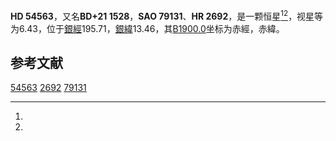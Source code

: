 {{Starbox begin
| name = HD 54563
}}
{{Starbox observe
| epoch = [[J2000.0|J2000.0]]
| constell = {{星座名待查}}<ref name=SIMBAD>{{cite web
 | url=http://simbad.u-strasbg.fr/simbad/sim-id?Ident=HR+2692
 | title =Pulsating variable Star
 | publisher=Centre de Données astronomiques de Strasbourg
 | work=SIMBAD
 | accessdate=2012-07-13}}</ref><ref name=DATA>{{cite web
 | url=http://vizier.u-strasbg.fr/viz-bin/VizieR-5?-out.add=.&-source=5050&-corr=PK=HR&-out.max=9999&HR=2692
 | title=VizieR Detailed Page
 | accessdate=2012-07-13
 | archive-date=2016-03-04
 | archive-url=https://web.archive.org/web/20160304232041/http://vizier.u-strasbg.fr/viz-bin/VizieR-5?-out.add=.&-source=5050&-corr=PK=HR&-out.max=9999&HR=2692
 | dead-url=no
 }}</ref>
| 星官 = 
| ra = {{RA|7|10|6.7}}<ref name=SIMBAD /><ref name=DATA />
| dec = {{DEC|+21|14|49}}<ref name=SIMBAD /><ref name=DATA />
| appmag_v = 6.43<ref name=SIMBAD /><ref name=DATA />
}}
{{Starbox character
| class = G9V<ref name=SIMBAD /><ref name=DATA />
| b-v = 0.89<ref name=SIMBAD /><ref name=DATA />
| u-b = 0.5<ref name=SIMBAD /><ref name=DATA />
| r-i = <ref name=SIMBAD /><ref name=DATA />
| variable = 
}}
{{Starbox astrometry
| radial_v = 0.5
| prop_mo_ra = -15
| parallax = 0.029
| p_error = 
}}
{{Starbox catalog
| names =BD+21 1528，[[SAO星表|SAO]] 79131，[[HD星表|HD]] 54563，[[HR星表|HR]] 2692}}
{{Starbox reference |Simbad=HR+2692}}
{{Starbox end}}

'''HD 54563'''，又名'''BD+21 1528'''，'''SAO 79131'''、'''HR 2692'''，是一颗恒星<ref name=SIMBAD /><ref name=DATA />，视星等为6.43，位于[[銀道座標系|銀經]]195.71，[[銀道座標系|銀緯]]13.46，其[[B1900.0|B1900.0]]坐标为赤經{{RA|7|4|10.6}}，赤緯{{DEC|+21|13.46|16}}。

== 参考文献 ==
{{reflist}}

{{star-stub}}

[[Category:HD和HDE天體|54563]]
[[Category:HR天體|2692]]
[[Category:SAO天體|79131]]